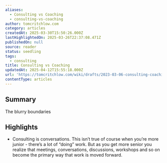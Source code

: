 ```yaml
---
aliases:
  - Consulting vs Coaching
  - consulting-vs-coaching
author: tomcritchlow.com
category: articles
createdAt: 2025-03-30T15:50:26.000Z
lastHighlightedOn: 2025-03-26T22:37:08.471Z
publishedOn: null
source: reader
status: seedling
tags:
  - consulting
title: Consulting vs Coaching
updatedAt: 2025-04-12T15:55:18.000Z
url: 'https://tomcritchlow.com/wiki/drafts/2023-03-06-consulting-coaching/'
contentType: articles
---
```

## Summary

The blurry boundaries

## Highlights

- Consulting is conversations. This isn’t true of course when you’re more junior - there’s a lot of “doing” work. But as you get more senior you realize that meetings, conversations, discussions, workshops and so on become the primary way that work is moved forward.
